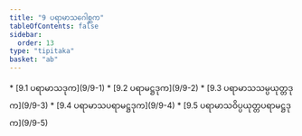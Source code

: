 ```yaml
---
title: "9 ပရာမာသဂေါစ္ဆက"
tableOfContents: false
sidebar:
  order: 13
type: "tipitaka"
basket: "ab"
---
```



<DynamicBreadcrumb />



<TableOfContents>
* [9.1 ပရာမာသဒုက](9/9-1)
* [9.2 ပရာမဋ္ဌဒုက](9/9-2)
* [9.3 ပရာမာသသမ္ပယုတ္တဒုက](9/9-3)
* [9.4 ပရာမာသပရာမဋ္ဌဒုက](9/9-4)
* [9.5 ပရာမာသဝိပ္ပယုတ္တပရာမဋ္ဌဒုက](9/9-5)
</TableOfContents>